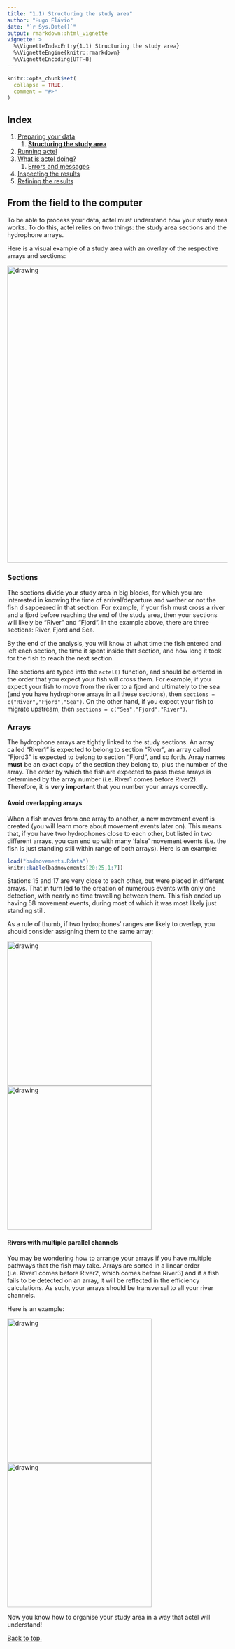 ```yaml
---
title: "1.1) Structuring the study area"
author: "Hugo Flávio"
date: "`r Sys.Date()`"
output: rmarkdown::html_vignette
vignette: >
  %\VignetteIndexEntry{1.1) Structuring the study area}
  %\VignetteEngine{knitr::rmarkdown}
  %\VignetteEncoding{UTF-8}
---
```


```r
knitr::opts_chunk$set(
  collapse = TRUE,
  comment = "#>"
)
```

## Index

1. [Preparing your data](1.0.workspace_requirements.html)
    1. [**Structuring the study area**](1.1.study_area.html)
1. [Running actel](2.0.running_analysis.html)
    <!-- 1. [Installing a TeX distribution](2.1.installing_tex.html) -->
1. [What is actel doing?](3.0.the_sorting_process.html)
    1. [Errors and messages](3.1.messages.html)
1. [Inspecting the results](4.inspecting_results.html)
1. [Refining the results](5.refining_results.html)

## From the field to the computer

To be able to process your data, actel must understand how your study area works. To do this, actel relies on two things: the study area sections and the hydrophone arrays.

Here is a visual example of a study area with an overlay of the respective arrays and sections:

<img src="study_area.png" alt="drawing" width="680"/>


### Sections

The sections divide your study area in big blocks, for which you are interested in knowing the time of arrival/departure and wether or not the fish disappeared in that section. For example, if your fish must cross a river and a fjord before reaching the end of the study area, then your sections will likely be "River" and "Fjord". In the example above, there are three sections: River, Fjord and Sea.

By the end of the analysis, you will know at what time the fish entered and left each section, the time it spent inside that section, and how long it took for the fish to reach the next section.

The sections are typed into the `actel()` function, and should be ordered in the order that you expect your fish will cross them. For example, if you expect your fish to move from the river to a fjord and ultimately to the sea (and you have hydrophone  arrays in all these sections), then `sections = c("River","Fjord","Sea")`. On the other hand, if you expect your fish to migrate upstream, then `sections = c("Sea","Fjord","River")`.

### Arrays

The hydrophone arrays are tightly linked to the study sections. An array called "River1" is expected to belong to section "River", an array called "Fjord3" is expected to belong to section "Fjord", and so forth. Array names **must** be an exact copy of the section they belong to, plus the number of the array. The order by which the fish are expected to pass these arrays is determined by the array number (i.e. River1 comes before River2). Therefore, it is **very important** that you number your arrays correctly.

#### Avoid overlapping arrays

When a fish moves from one array to another, a new movement event is created (you will learn more about movement events later on). This means that, if you have two hydrophones close to each other, but listed in two different arrays, you can end up with many 'false' movement events (i.e. the fish is just standing still within range of both arrays). Here is an example:

```r
load("badmovements.Rdata")
knitr::kable(badmovements[20:25,1:7])
```

Stations 15 and 17 are very close to each other, but were placed in different arrays. That in turn led to the creation of numerous events with only one detection, with nearly no time travelling between them. This fish ended up having 58 movement events, during most of which it was most likely just standing still.

As a rule of thumb, if two hydrophones' ranges are likely to overlap, you should consider assigning them to the same array:

<img src="arrays_good.svg" alt="drawing" width="330"/> <img src="arrays_bad.svg" alt="drawing" width="330"/>

#### Rivers with multiple parallel channels

You may be wondering how to arrange your arrays if you have multiple pathways that the fish may take. Arrays are sorted in a linear order (i.e. River1 comes before River2, which comes before River3) and if a fish fails to be detected on an array, it will be reflected in the efficiency calculations. As such, your arrays should be transversal to all your river channels. 

Here is an example:

<img src="parallel_channels_good.svg" alt="drawing" width="330"/> <img src="parallel_channels_bad.svg" alt="drawing" width="330"/>

Now you know how to organise your study area in a way that actel will understand!

[Back to top.](#)